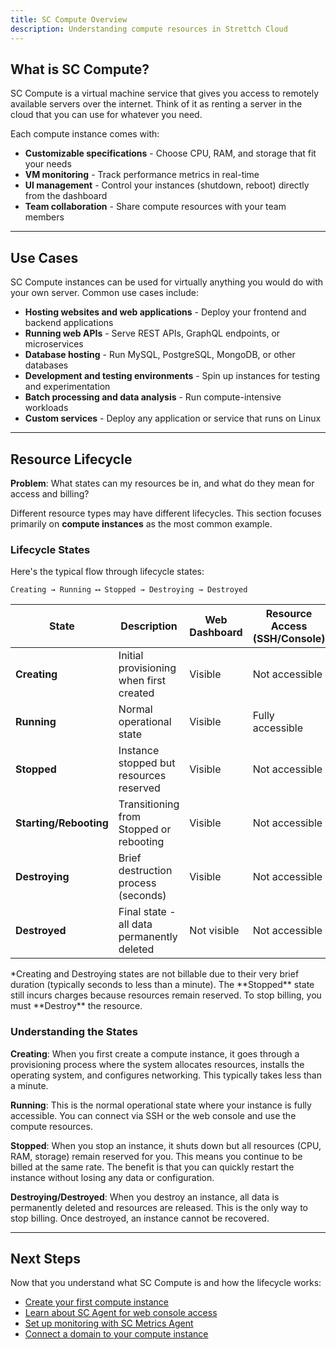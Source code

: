 ```yaml
---
title: SC Compute Overview
description: Understanding compute resources in Strettch Cloud
---
```


## What is SC Compute?

SC Compute is a virtual machine service that gives you access to remotely available servers over the internet. Think of it as renting a server in the cloud that you can use for whatever you need.

Each compute instance comes with:
- **Customizable specifications** - Choose CPU, RAM, and storage that fit your needs
- **VM monitoring** - Track performance metrics in real-time
- **UI management** - Control your instances (shutdown, reboot) directly from the dashboard
- **Team collaboration** - Share compute resources with your team members

---

## Use Cases

SC Compute instances can be used for virtually anything you would do with your own server. Common use cases include:

- **Hosting websites and web applications** - Deploy your frontend and backend applications
- **Running web APIs** - Serve REST APIs, GraphQL endpoints, or microservices
- **Database hosting** - Run MySQL, PostgreSQL, MongoDB, or other databases
- **Development and testing environments** - Spin up instances for testing and experimentation
- **Batch processing and data analysis** - Run compute-intensive workloads
- **Custom services** - Deploy any application or service that runs on Linux

---

## Resource Lifecycle

**Problem**: What states can my resources be in, and what do they mean for access and billing?

Different resource types may have different lifecycles. This section focuses primarily on **compute instances** as the most common example.

### Lifecycle States

Here's the typical flow through lifecycle states:
```
Creating → Running ⟷ Stopped → Destroying → Destroyed
```

| State | Description | Web Dashboard | Resource Access (SSH/Console) | Billable? | Can Transition To |
|-------|-------------|---------------|-------------------------------|-----------|-------------------|
| **Creating** | Initial provisioning when first created | Visible | Not accessible | No* | Running |
| **Running** | Normal operational state | Visible | Fully accessible | **Yes** | Stopped, Destroying |
| **Stopped** | Instance stopped but resources reserved | Visible | Not accessible | **Yes** | Starting, Destroying |
| **Starting/Rebooting** | Transitioning from Stopped or rebooting | Visible | Not accessible | **Yes** | Running |
| **Destroying** | Brief destruction process (seconds) | Visible | Not accessible | No* | Destroyed |
| **Destroyed** | Final state - all data permanently deleted | Not visible | Not accessible | **No** | None (irreversible) |

<Info>
*Creating and Destroying states are not billable due to their very brief duration (typically seconds to less than a minute).
</Info>

<Warning>
The **Stopped** state still incurs charges because resources remain reserved. To stop billing, you must **Destroy** the resource.
</Warning>

### Understanding the States

**Creating**: When you first create a compute instance, it goes through a provisioning process where the system allocates resources, installs the operating system, and configures networking. This typically takes less than a minute.

**Running**: This is the normal operational state where your instance is fully accessible. You can connect via SSH or the web console and use the compute resources.

**Stopped**: When you stop an instance, it shuts down but all resources (CPU, RAM, storage) remain reserved for you. This means you continue to be billed at the same rate. The benefit is that you can quickly restart the instance without losing any data or configuration.

**Destroying/Destroyed**: When you destroy an instance, all data is permanently deleted and resources are released. This is the only way to stop billing. Once destroyed, an instance cannot be recovered.

---

## Next Steps

Now that you understand what SC Compute is and how the lifecycle works:

- [Create your first compute instance](/guides/computes)
- [Learn about SC Agent for web console access](/agents/sc-agent)
- [Set up monitoring with SC Metrics Agent](/agents/sc-metrics-agent)
- [Connect a domain to your compute instance](/guides/domains)
